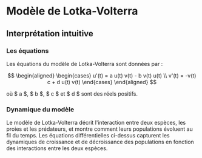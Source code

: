 # Modèle de Lotka-Volterra

## Interprétation intuitive

### Les équations

Les équations du modèle de Lotka-Volterra sont données par :

$$
\begin{aligned}
    \begin{cases}
        u'(t) = a u(t) v(t) - b v(t) u(t) \\
        v'(t) = -v(t) c + d u(t) v(t)
    \end{cases}
\end{aligned}
$$

où $ a $, $ b $, $ c $ et $ d $ sont des réels positifs.


### Dynamique du modèle

Le modèle de Lotka-Volterra décrit l'interaction entre deux espèces, les proies et les prédateurs, et montre comment leurs populations évoluent au fil du temps. Les équations différentielles ci-dessus capturent les dynamiques de croissance et de décroissance des populations en fonction des interactions entre les deux espèces.

